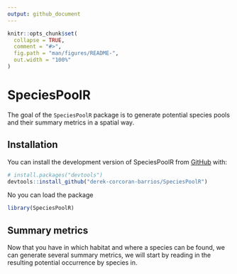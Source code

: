 ```yaml
---
output: github_document
---
```


<!-- README.md is generated from README.Rmd. Please edit that file -->

```r
knitr::opts_chunk$set(
  collapse = TRUE,
  comment = "#>",
  fig.path = "man/figures/README-",
  out.width = "100%"
)
```

# SpeciesPoolR

<!-- badges: start -->
<!-- badges: end -->

The goal of the `SpeciesPoolR` package is to generate potential species pools and their summary metrics in a spatial way.

## Installation

You can install the development version of SpeciesPoolR from [GitHub](https://github.com/) with:

``` r
# install.packages("devtools")
devtools::install_github("derek-corcoran-barrios/SpeciesPoolR")
```


No you can load the package

```r
library(SpeciesPoolR)
```

## Summary metrics

Now that you have in which habitat and where a species can be found, we can generate several summary metrics, we will start by reading in the resulting potential occurrence by species in.
